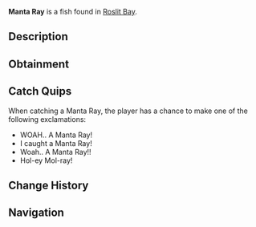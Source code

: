 {{FishInfobox
|image          = Manta Ray.png
|rarity         = Mythical
|sea            = First Sea
|location       = [[Roslit Bay]]
|sublocation    = Coral Reef
|sources        = Fishing Rod
|radar_location = 
|prog_speed     = -10
|xp             = 1000
|weather        = 
|time           = Night
|season         = Summer
|bait           = Shrimp
|base_weight    = 1000
|base_value     = 3000
|weight_range   = 225
|base_chance    = 0.01
|base_resil     = 10
}}
'''Manta Ray''' is a {{Rarity|Mythical}} fish found in [[Roslit Bay]].

== Description ==
{{Description|Manta Rays are very elegant and remarkably large creatures that coast alongside the coral reefs of Roslit Bay. They move their wing-like fins in a wavy motion to generate enough speed to guide through the ocean. Manta Rays typically feed on small fish during the night.|Bestiary Entry}}

== Obtainment ==
{{Description|Found gliding through Roslit Bays coral reef during the night.|Bestiary Hint}}
{{Fish Availability|
Roslit Bay/Coral Reef
Roslit Bay/Surrounding Ocean
|top_rods      = 
Leviathan's Fang Rod\91511.34\274008.84;
Free Spirit Rod\83727.98\268341.25;
Trident Rod\81657.06\261704.11;
No-Life Rod\63278.22\197219.7;
Great Rod of Oscar\60340.87\147968.88;
Resourceful Rod\44697.19\126551.94;
Destiny Rod\47569.9\133333.96;
Azure Of Lagoon\57985.73\205597.8;
Event Horizon Rod\31286.8\103351.47;
Astral Rod\31286.8\103351.47;
North-Star Rod\30166.99\99855.88;
Ethereal Prism Rod\59485.59\155960.25;
Astralhook Rod\59201.36\155958.98;
Seraphic Rod\58794.7\160752.98;
Rod Of The Forgotten Fang\54850.48\156515.15;
Challenger's Rod\54303.16\162516.88;
Zeus Rod\49472.8\149797.76;
Rod Of The Depths\49311.23\140558.98;
Verdant Shear Rod\48926.75\142557.26;
Rod Of The Exalted One\47685.51\134545.53;
Blazebringer Rod\47085.71\143215.62;
Depthseeker Rod\45539.44\136241.72;
Avalanche Rod\40855.82\128613.2;
Volcanic Rod\38549.71\126818.36;
Steady Rod\16017.17\68260.93
|recommended   = Trident Rod
}}

== Catch Quips ==
When catching a Manta Ray, the player has a chance to make one of the following exclamations:
* WOAH.. A Manta Ray!
* I caught a Manta Ray!
* Woah.. A Manta Ray!!
* Hol-ey Mol-ray!

== Change History ==
{{Change History|{{subst:Current Version}}}}

== Navigation ==
{{Fish Navbox|Roslit Bay}}